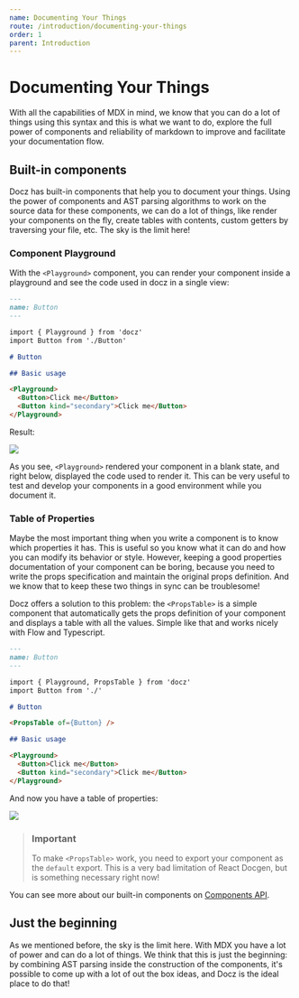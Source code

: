 ```yaml
---
name: Documenting Your Things
route: /introduction/documenting-your-things
order: 1
parent: Introduction
---
```


# Documenting Your Things

With all the capabilities of MDX in mind, we know that you can do a lot of things using this syntax and this is what we want to do, explore the full power of components and reliability of markdown to improve and facilitate your documentation flow.

## Built-in components

Docz has built-in components that help you to document your things. Using the power of components and AST parsing algorithms to work on the source data for these components, we can do a lot of things, like render your components on the fly, create tables with contents, custom getters by traversing your file, etc. The sky is the limit here!

### Component Playground

With the `<Playground>` component, you can render your component inside a playground and see the code used in docz in a single view:

```markdown
---
name: Button
---

import { Playground } from 'docz'
import Button from './Button'

# Button

## Basic usage

<Playground>
  <Button>Click me</Button>
  <Button kind="secondary">Click me</Button>
</Playground>
```

Result:

![](https://cdn-std.dprcdn.net/files/acc_649651/64QaXd)

As you see, `<Playground>` rendered your component in a blank state, and right below, displayed the code used to render it. This can be very useful to test and develop your components in a good environment while you document it.

### Table of Properties

Maybe the most important thing when you write a component is to know which properties it has. This is useful so you know what it can do and how you can modify its behavior or style. However, keeping a good properties documentation of your component can be boring, because you need to write the props specification and maintain the original props definition. And we know that to keep these two things in sync can be troublesome!

Docz offers a solution to this problem: the `<PropsTable>` is a simple component that automatically gets the props definition of your component and displays a table with all the values. Simple like that and works nicely with Flow and Typescript.

```markdown
---
name: Button
---

import { Playground, PropsTable } from 'docz'
import Button from './'

# Button

<PropsTable of={Button} />

## Basic usage

<Playground>
  <Button>Click me</Button>
  <Button kind="secondary">Click me</Button>
</Playground>
```

And now you have a table of properties:

![](https://cdn-std.dprcdn.net/files/acc_649651/AmFJ2k)

> ### Important
>
> To make `<PropsTable>` work, you need to export your component as the `default` export. This is a very bad limitation of React Docgen, but is something necessary right now!

You can see more about our built-in components on [Components API](/documentation/components-api).

## Just the beginning

As we mentioned before, the sky is the limit here. With MDX you have a lot of power and can do a lot of things. We think that this is just the beginning: by combining AST parsing inside the construction of the components, it's possible to come up with a lot of out the box ideas, and Docz is the ideal place to do that!
